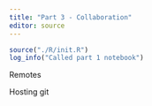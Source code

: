 ```yaml
---
title: "Part 3 - Collaboration"
editor: source
---
```


```r
source("./R/init.R")
log_info("Called part 1 notebook")
```

Remotes

Hosting git
